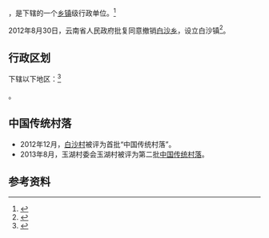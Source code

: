 {{中国乡级行政区|53/07/21/201/000}}

'''{{PAGENAMEBASE}}'''，是{{PRC admin/fullname|53/07/21/201/000|3}}下辖的一个[[乡镇|乡镇]]级行政单位。<ref>{{PRC admin/ref sgc|{{PRC admin/parent|53/07/21/201/000}}}}</ref>

2012年8月30日，云南省人民政府批复同意撤销[[白沙乡_(玉龙县)|白沙乡]]，设立白沙镇<ref>{{Cite web |url=http://www.yn.gov.cn/yn_zwlanmu/qy/wj/yz/201211/t20121101_20776.html |title=云南省人民政府关于同意丽江市玉龙县部分乡撤乡设镇的批复（云政复〔2012〕67号） |access-date=2017-09-08 |archive-url=https://web.archive.org/web/20170909005713/http://www.yn.gov.cn/yn_zwlanmu/qy/wj/yz/201211/t20121101_20776.html |archive-date=2017-09-09 |dead-url=yes }}</ref>。

== 行政区划 ==

{{PAGENAMEBASE}}下辖以下地区：<ref>{{PRC admin/ref sgc|53/07/21/201/000}}</ref>

{{PRC admin/children|53/07/21/201/000}}。

==中国传统村落==
* 2012年12月，[[白沙村|白沙村]]被评为首批“中国传统村落”。
* 2013年8月，玉湖村委会玉湖村被评为第二批[[中国传统村落|中国传统村落]]。

== 参考资料 ==

{{reflist}}

{{云南行政区划小作品}}
{{行政区划小作品}}
{{PRC admin/navcat|53/07/21/202/000}}